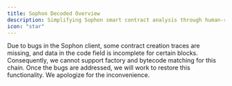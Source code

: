 ```yaml
---
title: Sophon Decoded Overview
description: Simplifying Sophon smart contract analysis through human-readable tables.
icon: "star"
---
```



<Warning>
Due to bugs in the Sophon client, some contract creation traces are missing, and data in the code field is incomplete for certain blocks. Consequently, we cannot support factory and bytecode matching for this chain. Once the bugs are addressed, we will work to restore this functionality. We apologize for the inconvenience.
</Warning>

<OverviewDecodedDataApproach blockchain="sophon"/>